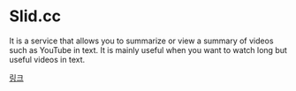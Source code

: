 
<BackTop />

# Slid.cc

It is a service that allows you to summarize or view a summary of videos such as YouTube in text. It is mainly useful when you want to watch long but useful videos in text.

[링크](https://www.slid.cc/ko)

<Comment />
